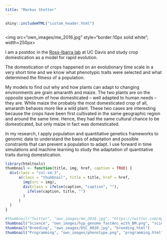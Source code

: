 ```yaml
---
title: "Markus Stetter"
---
```


```r
shiny::includeHTML("custom_header.html")
```

<div style="float: left">
</a><img src="own_images/me_2016.jpg" style="border:10px solid white"; width=250px>
</div>

I am a postdoc in the [Ross-Ibarra lab](http://rilab.org) at UC Davis and study crop domestication as a model for rapid evolution.

The domestication of crops happened on an evolutionary time scale in a very short time and we know what phenotypic traits were selected and what determined the fitness of a population. 

My models to find out why and how plants can adapt to changing environments are grain amaranth and maize. The two plants are on the opposite spectrum of how domesticated – well adapted to human needs – they are. While maize the probably the most domesticated crop of all, amaranth behaves more like a wild plant.
These two cases are interesting because the crops have been first cultivated in the same geographic region and around the same time. Hence, they had the same cultural chance to be domesticated, but only maize in fact was domesticated. 

In my research, I apply population and quantitative genetics frameworks to genomic data to understand the basis of adaptation and possible constraints that can prevent a population to adapt. I use forward in time simulations and machine learning to study the adaptation of quantitative traits during domestication.  



```r


library(htmltools)
thumbnail <- function(title, img, href, caption = TRUE) {
  div(class = "col-sm-3",
      a(class = "thumbnail", title = title, href = href,
        img(src = img),
        div(class = ifelse(caption, "caption", ""),
          ifelse(caption, title, "")
        )
      )
  )
}
```

```r
#thumbnail("Twitter", "own_images/me_2016.jpg", "https://twitter.com/mgstetter")
thumbnail("Science", "own_images/hyp_genome_fastAnc_with_BM.png", "science.html")
thumbnail("Breeding", "own_images/DSC_0020.jpg", "breeding.html")
thumbnail("Programming", "own_images/phenotype.png", "programming.html")

```



<script>
  (function(i,s,o,g,r,a,m){i['GoogleAnalyticsObject']=r;i[r]=i[r]||function(){
  (i[r].q=i[r].q||[]).push(arguments)},i[r].l=1*new Date();a=s.createElement(o),
  m=s.getElementsByTagName(o)[0];a.async=1;a.src=g;m.parentNode.insertBefore(a,m)
  })(window,document,'script','https://www.google-analytics.com/analytics.js','ga');

  ga('create', 'UA-96594188-1', 'auto');
  ga('send', 'pageview');

</script>


